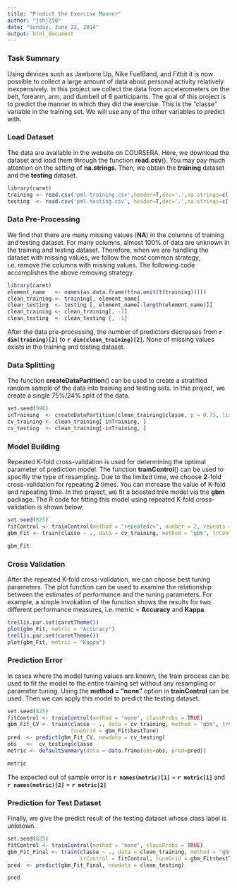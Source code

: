 ```yaml
---
title: "Predict the Exercise Manner"
author: "jshj250"
date: "Sunday, June 22, 2014"
output: html_document
---
```


### Task Summary

Using devices such as Jawbone Up, Nike FuelBand, and Fitbit it is now possible to collect a large amount of data about personal activity relatively inexpensively. In this project we collect the data from accelerometers on the belt, forearm, arm, and dumbell of 6 participants. The goal of this project is to predict the manner in which they did the exercise. This is the "classe" variable in the training set. We will use any of the other variables to predict with. 

### Load Dataset

The data are available in the website on COURSERA. Here, we download the dataset and load them through the function **read.csv**(). You may pay much attention on the setting of **na.strings**. Then, we obtain the **training** dataset and the **testing** dataset.

```r
library(caret)
training <- read.csv('pml-training.csv',header=T,dec='.',na.strings=c('NA', ''))
testing  <- read.csv('pml-testing.csv', header=T,dec='.',na.strings=c('NA', ''))
```

### Data Pre-Processing

We find that there are many missing values (**NA**) in the columns of training and testing dataset. For many columns, almost 100% of data are unknown in the training and testing dataset. 
Therefore, when we are handling the dataset with missing values, we follow the most common strategy, i.e. remove the columns with missing values. The following code accomplishes the above removing strategy.

```r
library(caret)
element_name   <- names(as.data.frame(t(na.omit(t(training)))))
clean_training <- training[, element_name]
clean_testing  <- testing [, element_name[-length(element_name)]]
clean_training <- clean_training[, -1]
clean_testing  <- clean_testing [, -1]
```

After the data pre-processing, the number of predictors decreases from **`r dim(training)[2]`** to **`r dim(clean_training)[2]`**. None of missing values exists in the training and testing dataset.

### Data Splitting

The function **createDataPartition**() can be used to create a stratified random sample of the data into training and testing sets. In this project, we create a single 75%/24% split of the data. 

```r
set.seed(998)
inTraining  <- createDataPartition(clean_training$classe, p = 0.75, list = FALSE)
cv_training <- clean_training[ inTraining, ]
cv_testing  <- clean_training[-inTraining, ]
```

### Model Building
Repeated K-fold cross-validation is used for determining the optimal parameter of prediction model. The function **trainControl**() can be used to specifiy the type of resampling. Due to the limited time, we choose **2**-fold cross-validation for repeating **2** times. 
You can increase the value of K-fold and repeating time. In this project, we fit a boosted tree model via the **gbm** package. The R code for fitting this model using repeated K-fold cross-validation is shown below:

```r
set.seed(825)
fitControl <- trainControl(method = "repeatedcv", number = 2, repeats = 2)
gbm_Fit <- train(classe ~ ., data = cv_training, method = "gbm", trControl = fitControl)
```

```r
gbm_Fit
```

### Cross Validation

After the repeated K-fold cross-validation, we can choose best tuning parameters. The plot function can be used to examine the relationship between the estimates of performance and the tuning parameters. For example, a simple invokation of the function shows the results for two different performance measures, i.e. metric = **Accuracy** and **Kappa**.

```r
trellis.par.set(caretTheme())
plot(gbm_Fit, metric = "Accuracy")
trellis.par.set(caretTheme())
plot(gbm_Fit, metric = "Kappa")
```

### Prediction Error

In cases where the model tuning values are known, the train process can be used to fit the model to the entire training set without any resampling or parameter tuning. Using the **method = "none"** option in **trainControl** can be used. Then we can apply this model to 
predict the testing dataset.

```r
set.seed(825)
fitControl <- trainControl(method = "none", classProbs = TRUE)
gbm_Fit_CV <- train(classe ~ ., data = cv_training, method = "gbm", trControl = fitControl, 
                    tuneGrid = gbm_Fit$bestTune)
pred  <- predict(gbm_Fit_CV, newdata = cv_testing)
obs   <-  cv_testing$classe
metric <- defaultSummary(data = data.frame(obs=obs, pred=pred))
```

```r
metric
```

The expected out of sample error is **`r names(metric)[1]`** = **`r metric[1]`** and **`r names(metric)[2]`** = **`r metric[2]`**

### Prediction for Test Dataset

Finally, we give the predict result of the testing dataset whose class label is unknown.

```r
set.seed(825)
fitControl <- trainControl(method = "none", classProbs = TRUE)
gbm_Fit_Final <- train(classe ~ ., data = clean_training, method = "gbm", 
                       trControl = fitControl, tuneGrid = gbm_Fit$bestTune)
pred  <- predict(gbm_Fit_Final, newdata = clean_testing)
```

```r
pred
```

